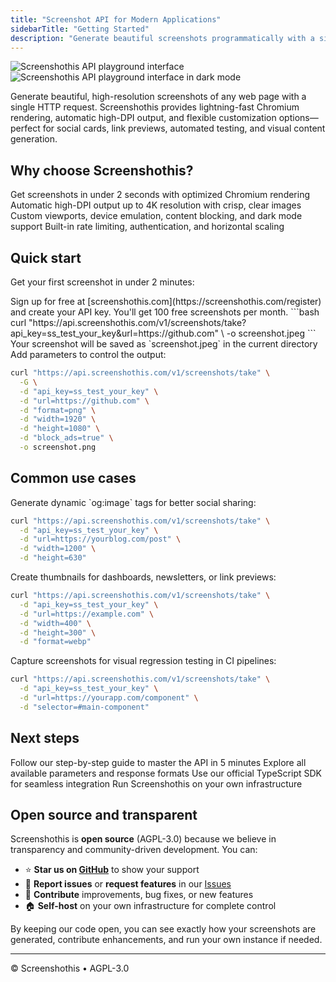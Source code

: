 ```yaml
---
title: "Screenshot API for Modern Applications"
sidebarTitle: "Getting Started"
description: "Generate beautiful screenshots programmatically with a single API call."
---
```


<Frame>
<img
  className="block rounded-2xl shadow dark:hidden"
  src="/images/playground-light.png"
  alt="Screenshothis API playground interface"
/>
<img
  className="hidden rounded-2xl shadow shadow-white/5 dark:block"
  src="/images/playground-dark.png"
  alt="Screenshothis API playground interface in dark mode"
/>
</Frame>

Generate beautiful, high-resolution screenshots of any web page with a single HTTP request. Screenshothis provides lightning-fast Chromium rendering, automatic high-DPI output, and flexible customization options—perfect for social cards, link previews, automated testing, and visual content generation.

## Why choose Screenshothis?

<CardGroup cols={2}>
  <Card title="Lightning Fast" icon="bolt">
    Get screenshots in under 2 seconds with optimized Chromium rendering
  </Card>
  <Card title="High Quality" icon="image">
    Automatic high-DPI output up to 4K resolution with crisp, clear images
  </Card>
  <Card title="Full Control" icon="sliders">
    Custom viewports, device emulation, content blocking, and dark mode support
  </Card>
  <Card title="Production Ready" icon="shield-check">
    Built-in rate limiting, authentication, and horizontal scaling
  </Card>
</CardGroup>

## Quick start

Get your first screenshot in under 2 minutes:

<Steps>
<Step title="Get your API key">
Sign up for free at [screenshothis.com](https://screenshothis.com/register) and create your API key. You'll get 100 free screenshots per month.
</Step>

<Step title="Make your first request">
```bash
curl "https://api.screenshothis.com/v1/screenshots/take?api_key=ss_test_your_key&url=https://github.com" \
  -o screenshot.jpeg
```

<Check>
Your screenshot will be saved as `screenshot.jpeg` in the current directory
</Check>
</Step>

<Step title="Customize your screenshots">
Add parameters to control the output:

```bash
curl "https://api.screenshothis.com/v1/screenshots/take" \
  -G \
  -d "api_key=ss_test_your_key" \
  -d "url=https://github.com" \
  -d "format=png" \
  -d "width=1920" \
  -d "height=1080" \
  -d "block_ads=true" \
  -o screenshot.png
```
</Step>
</Steps>

## Common use cases

<AccordionGroup>
<Accordion title="Social media previews" icon="share">
Generate dynamic `og:image` tags for better social sharing:

```bash
curl "https://api.screenshothis.com/v1/screenshots/take" \
  -d "api_key=ss_test_your_key" \
  -d "url=https://yourblog.com/post" \
  -d "width=1200" \
  -d "height=630"
```
</Accordion>

<Accordion title="Website thumbnails" icon="image">
Create thumbnails for dashboards, newsletters, or link previews:

```bash
curl "https://api.screenshothis.com/v1/screenshots/take" \
  -d "api_key=ss_test_your_key" \
  -d "url=https://example.com" \
  -d "width=400" \
  -d "height=300" \
  -d "format=webp"
```
</Accordion>

<Accordion title="Visual testing" icon="bug">
Capture screenshots for visual regression testing in CI pipelines:

```bash
curl "https://api.screenshothis.com/v1/screenshots/take" \
  -d "api_key=ss_test_your_key" \
  -d "url=https://yourapp.com/component" \
  -d "selector=#main-component"
```
</Accordion>

</AccordionGroup>

## Next steps

<CardGroup cols={2}>
  <Card title="Complete quickstart guide" icon="rocket" href="/quickstart">
    Follow our step-by-step guide to master the API in 5 minutes
  </Card>
  <Card title="API reference" icon="code" href="/api-reference/introduction">
    Explore all available parameters and response formats
  </Card>
  <Card title="JavaScript SDK" icon="js" href="/sdk/js">
    Use our official TypeScript SDK for seamless integration
  </Card>
  <Card title="Self-host setup" icon="server" href="/self-host">
    Run Screenshothis on your own infrastructure
  </Card>
</CardGroup>

## Open source and transparent

Screenshothis is **open source** (AGPL-3.0) because we believe in transparency and community-driven development. You can:

- ⭐ **Star us on [GitHub](https://github.com/screenshothis/screenshothis)** to show your support
- 🐛 **Report issues** or **request features** in our [Issues](https://github.com/screenshothis/screenshothis/issues)
- 🤝 **Contribute** improvements, bug fixes, or new features
- 🏠 **Self-host** on your own infrastructure for complete control

<Info>
By keeping our code open, you can see exactly how your screenshots are generated, contribute enhancements, and run your own instance if needed.
</Info>

---

© Screenshothis • AGPL-3.0
